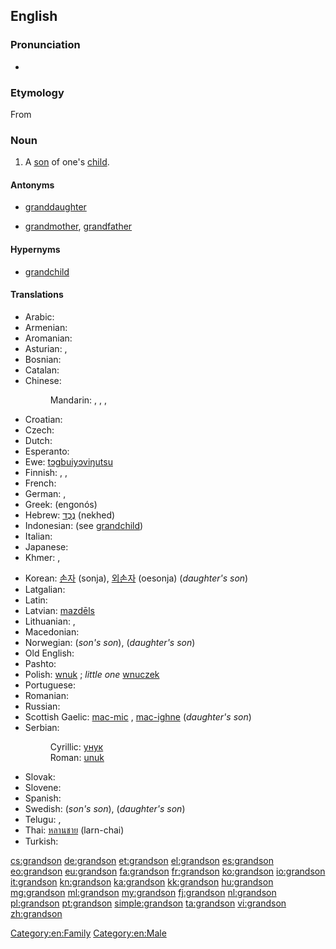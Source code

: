 {{wikipedia|dab=grandson}}
==English==

===Pronunciation===
* {{audio|en-us-grandson.ogg|Audio (US)}}

===Etymology===
From {{prefix|grand|son}}

===Noun===
{{en-noun}}

# A [[son]] of one's [[child]].

====Antonyms====
* {{italbrac|with regard to gender}} [[granddaughter]]
* {{italbrac|with regard to ancestry}} [[grandmother]], [[grandfather]]

====Hypernyms====
* [[grandchild]]

====Translations====
{{trans-top|son of one's child}}
* Arabic: {{t|ar|حفيد|m|tr=Hafiid}}
* Armenian: {{t-|hy|թոռ|tr=t'oṙ}}
* Aromanian: {{tø|rup|nipot|m}}
* Asturian: {{t|ast|ñetu|m}}, {{t|ast|nietu|m}}
* Bosnian: {{t-|bs|unuk|m}}
* Catalan: {{t|ca|nét|m}}
* Chinese:
*: Mandarin: {{t|cmn|孫子|sc=Hani}}, {{t|cmn|孙子|tr=sūnzi|sc=Hani}}, {{qualifier|daughter's son}} {{t|cmn|外孫|sc=Hani}}, {{t|cmn|外孙|tr=wàisūn|sc=Hani}}
* Croatian: {{t-|hr|unuk|m}}
* Czech: {{t+|cs|vnuk|m}}
* Dutch: {{t+|nl|kleinzoon|m}}
* Esperanto: {{t|eo|nepo}}
* Ewe: [[tɔgbuiyɔviŋutsu]]
* Finnish: {{t-|fi|pojanpoika}}, {{t-|fi|tyttärenpoika}}, {{t+|fi|lapsenlapsi}}
* French: {{t+|fr|petit-fils|m}}
* German: {{t+|de|Enkelsohn|m}}, {{t+|de|Enkel|m}}
* Greek: {{t+|el|εγγονός|m}} (engonós)
* Hebrew: [[נכד|נֶכֶד]] (nekhed) {{m}}
* Indonesian: (see [[grandchild]])
* Italian: {{t+|it|nipote|m}}
* Japanese: {{t|ja|孫息子}}
* Khmer: {{t|km|ចៅប្រុស|sc=Khmr|tr=chav proh}}, {{t|km|នត្តាប្រុស|sc=Khmr|tr=noattaa proh}}
{{trans-mid}}
* Korean: [[손자]] (sonja), [[외손자]] (oesonja) (''daughter's son'')
* Latgalian: {{tø|ltg|unuks}}
* Latin: {{t+|la|nepos|m}}
* Latvian: [[mazdēls]] {{m}}
* Lithuanian: {{t|lt|vaikaitis}}, {{t|lt|anūkas }}
* Macedonian: {{t-|mk|внук|m|tr=vnuk}}
* Norwegian: {{t|no|sønnesønn}} (''son's son''), {{t|no|dattersønn}} (''daughter's son'')
* Old English: {{t-|ang|sunsunu|xs=Old English}}
* Pashto: {{t-|ps|لمسی|m|tr=lmasay}}
* Polish: [[wnuk]] {{m}}; ''little one'' [[wnuczek]] {{m}}
* Portuguese: {{t+|pt|neto|m}}
* Romanian: {{t-|ro|nepot}}
* Russian: {{t+|ru|внук|m|tr=vnuk}}
* Scottish Gaelic: [[mac-mic]] {{m}}, [[mac-ighne]] {{m}} (''daughter's son'')
* Serbian:
*: Cyrillic: [[унук#Serbian|унук]] {{m}}
*: Roman: [[unuk#Serbian|unuk]] {{m}}
* Slovak: {{t-|sk|vnuk|m}}
* Slovene: {{t+|sl|vnuk|m}}
* Spanish: {{t+|es|nieto|m}}
* Swedish: {{t+|sv|sonson|c}}  (''son's son''), {{t+|sv|dotterson|c}} (''daughter's son'')
* Telugu: {{t+|te|మనుమడు|tr=manumaDu}}, {{t+|te|పౌత్రుడు}}
* Thai: [[หลานชาย]] (larn-chai)
* Turkish: {{t|tr|erkek torun}}
{{trans-bottom}}

[[Category:en:Family]]
[[Category:en:Male]]

[[cs:grandson]]
[[de:grandson]]
[[et:grandson]]
[[el:grandson]]
[[es:grandson]]
[[eo:grandson]]
[[eu:grandson]]
[[fa:grandson]]
[[fr:grandson]]
[[ko:grandson]]
[[io:grandson]]
[[it:grandson]]
[[kn:grandson]]
[[ka:grandson]]
[[kk:grandson]]
[[hu:grandson]]
[[mg:grandson]]
[[ml:grandson]]
[[my:grandson]]
[[fj:grandson]]
[[nl:grandson]]
[[pl:grandson]]
[[pt:grandson]]
[[simple:grandson]]
[[ta:grandson]]
[[vi:grandson]]
[[zh:grandson]]